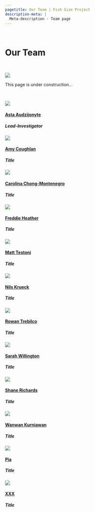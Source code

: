 ```yaml
---
pagetitle: Our Team | Fish Size Project
description-meta: |
  Meta-description - Team page
---
```


::: {.column-screen .hero-img .hero-strip-page}
   
:::

# Our Team

<!-- UNDER CONSTRUCTION -->
:::::: grid
:::: g-col-3
   
::::

::: {.g-col-2 .text-center .align-self-center}
![](../resources/images/construction.jpg){.img styling="height: 3em;"}
:::

::: {.g-col-4 .align-self-center}
This page is under construction...
:::

:::: g-col-3
   
::::
::::::
<!-- UNDER CONSTRUCTION -->

::::::: column-body-outset
:::::: {.grid .gap-1 .team-grid .justify-contents-evenly}

::::: {.g-col-6 .g-col-md-3}
:::: {.grid .gap-0 .align-items-center}
::: {.g-col-6}
![](../resources/team-profile-pics/asta.jpg){.headshot}
:::

::: {.g-col-6}
#### [Asta Audzijonyte](members/asta.qmd) {.team-name}
##### Lead-Investigator {.position-title}
:::
::::
:::::

::::: {.g-col-6 .g-col-md-3}
:::: {.grid .gap-0 .align-items-center}
::: {.g-col-6}
![](../resources/team-profile-pics/amy.jpg){.headshot}
:::

::: {.g-col-6}
#### [Amy Coughlan](members/amy.qmd) {.team-name}
##### Title {.position-title}
:::
::::
:::::

::::: {.g-col-6 .g-col-md-3}
:::: {.grid .gap-0 .align-items-center}
::: {.g-col-6}
![](../resources/team-profile-pics/carolina.jpg){.headshot}
:::

::: {.g-col-6}
#### [Carolina Chong-Montenegro](members/carolina.qmd) {.team-name}
##### Title {.position-title}
:::
::::
:::::

::::: {.g-col-6 .g-col-md-3}
:::: {.grid .gap-0 .align-items-center}
::: {.g-col-6}
![](../resources/team-profile-pics/freddie.jpeg){.headshot}
<!-- :  -->
:::

::: {.g-col-6}
#### [Freddie Heather](members/freddie.qmd) {.team-name}
##### Title {.position-title}
:::
::::
:::::

::::: {.g-col-6 .g-col-md-3}
:::: {.grid .gap-0 .align-items-center}
::: {.g-col-6}
![](../resources/team-profile-pics/matt.png){.headshot}
:::

::: {.g-col-6}
#### [Matt Testoni](members/matt.qmd) {.team-name}
##### Title {.position-title}
:::
::::
:::::

::::: {.g-col-6 .g-col-md-3}
:::: {.grid .gap-0 .align-items-center}
::: {.g-col-6}
![](../resources/team-profile-pics/nils.jpg){.headshot}
:::

::: {.g-col-6}
#### [Nils Krueck](members/nils.qmd) {.team-name}
##### Title {.position-title}
:::
::::
:::::

::::: {.g-col-6 .g-col-md-3}
:::: {.grid .gap-0 .align-items-center}
::: {.g-col-6}
![](../resources/team-profile-pics/rowan.jpg){.headshot}
:::

::: {.g-col-6}
#### [Rowan Trebilco](members/rowan.qmd) {.team-name}
##### Title {.position-title}
:::
::::
:::::

::::: {.g-col-6 .g-col-md-3}
:::: {.grid .gap-0 .align-items-center}
::: {.g-col-6}
![](../resources/team-profile-pics/sarah.jpg){.headshot}
:::

::: {.g-col-6}
#### [Sarah Willington](members/sarah.qmd) {.team-name}
##### Title {.position-title}
:::
::::
:::::

::::: {.g-col-6 .g-col-md-3}
:::: {.grid .gap-0 .align-items-center}
::: {.g-col-6}
![](../resources/team-profile-pics/shane.jpg){.headshot}
:::

::: {.g-col-6}
#### [Shane Richards](members/shane.qmd) {.team-name}
##### Title {.position-title}
:::
::::
:::::

::::: {.g-col-6 .g-col-md-3}
:::: {.grid .gap-0 .align-items-center}
::: {.g-col-6}
![](../resources/team-profile-pics/wanwan.jpg){.headshot}
:::

::: {.g-col-6}
#### [Wanwan Kurniawan](members/wanwan.qmd) {.team-name}
##### Title {.position-title}
:::
::::
:::::

::::: {.g-col-6 .g-col-md-3}
:::: {.grid .gap-0 .align-items-center}
::: {.g-col-6}
![](../resources/team-profile-pics/pia.jpg){.headshot}
:::

::: {.g-col-6}
#### [Pia](members/pia.qmd) {.team-name}
##### Title {.position-title}
:::
::::
:::::

::::: {.g-col-6 .g-col-md-3}
:::: {.grid .gap-0 .align-items-center}
::: {.g-col-6}
![](https://placehold.co/500x500){.headshot}
:::

::: {.g-col-6}
#### [XXX](members/blank.qmd) {.team-name}
##### Title {.position-title}
:::
::::
:::::
::::::
:::::::

